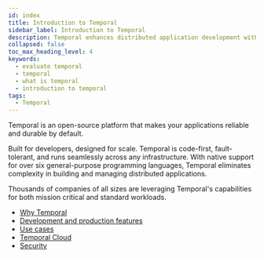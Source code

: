 ```yaml
---
id: index
title: Introduction to Temporal
sidebar_label: Introduction to Temporal
description: Temporal enhances distributed application development with clear code structure, fault-tolerance, and execution guarantees, trusted by thousands for mission-critical workloads.
collapsed: false
toc_max_heading_level: 4
keywords:
  - evaluate temporal
  - temporal
  - what is temporal
  - introduction to temporal
tags:
  - Temporal
---
```

Temporal is an open-source platform that makes your applications reliable and durable by default.

Built for developers, designed for scale. 
Temporal is code-first, fault-tolerant, and runs seamlessly across any infrastructure. 
With native support for over six general-purpose programming languages, Temporal eliminates complexity in building and managing distributed applications.

Thousands of companies of all sizes are leveraging Temporal's capabilities for both mission critical and standard workloads.

- [Why Temporal](/evaluate/why-temporal)
- [Development and production features](/evaluate/development-production-features)
- [Use cases](/evaluate/use-cases-design-patterns)
- [Temporal Cloud](/cloud)
- [Security](/security)
